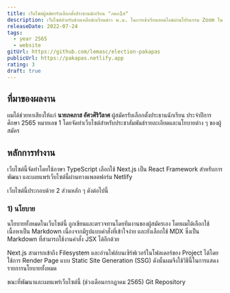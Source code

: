 ```yaml
---
title: เว็บไซต์ผู้สมัครรับเลือกตั้งประธานนักเรียน "ภคภ1ส"
description: เว็บไซต์สำหรับช่วยเหลือนักเรียนชาว พ.ม. ในการเข้าเรียนออนไลน์ผ่านโปรแกรม Zoom ในช่วงสถานการณ์การแพร่ระบาดของเชื้อไวรัส COVID-19
releaseDate: 2022-07-24
tags:
  - year 2565
  - website
gitUrl: https://github.com/lemasc/election-pakapas
publicUrl: https://pakapas.netlify.app
rating: 3
draft: true
---
```



## ที่มาของผลงาน

ผมได้ช่วยหาเสียงให้แก่ **นายภคภาส อัศวศิริวิลาศ** ผู้สมัครรับเลือกตั้งประธานนักเรียน ประจำปีการศึกษา 2565
หมายเลข 1 โดยจัดทำเว็บไซต์สำหรับประชาสัมพันธ์รายละเอียดและนโยบายต่าง ๆ ของผู้สมัคร

## หลักการทำงาน

เว็บไซต์นี้จัดทำโดยใช้ภาษา TypeScript เลือกใช้ Next.js เป็น React Framework สำหรับการพัฒนา
และเผยแพร่เว็บไซต์นี้ผ่านทางแพลตฟอร์ม Netlify

<ResponsiveBanner />

เว็บไซต์นี้ประกอบด้วย 2 ส่วนหลัก ๆ ดังต่อไปนี้

### 1) นโยบาย

นโยบายทั้งหมดในเว็บไซต์นี้ ถูกเขียนและตรวจทานโดยทีมงานของผู้สมัครเอง โดยผมได้เลือกใช้เนื้อหาเป็น Markdown
เนื่องจากมีรูปแบบคำสั่งที่เข้าใจง่าย และยังเลือกใช้ MDX ซึ่งเป็น Markdown ที่สามารถใช้งานคำสั่ง JSX ได้อีกด้วย

Next.js สามารถเข้าถึง Filesystem และอ่านไฟล์บนเซิร์ฟเวอร์ในโฟลเดอร์ของ Project ได้โดยใช้การ Render Page แบบ Static Site Generation (SSG)
ดังนั้นผมจึงใช้วิธีนี้ในการแสดงรายการนโยบายทั้งหมด

<GithubEmbed
  file="https://github.com/lemasc/election-pakapas/blob/main/utils/server/fs.ts"
  startLine={43}
  endLine={67}
/>

ขณะที่พัฒนาและเผยแพร่เว็บไซต์นี้ (ช่วงเดือนกรกฎาคม 2565) Git Repository
